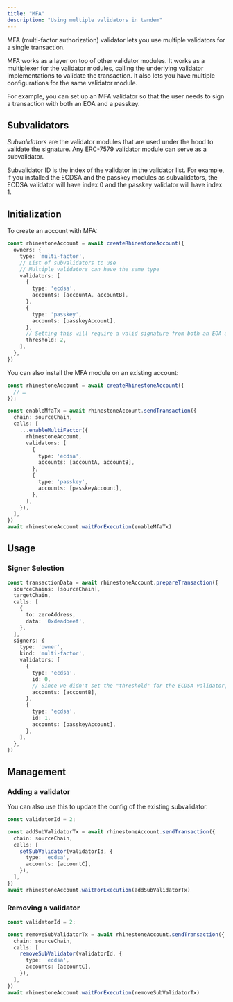 ```yaml
---
title: "MFA"
description: "Using multiple validators in tandem"
---
```


MFA (multi-factor authorization) validator lets you use multiple validators for a single transaction.

MFA works as a layer on top of other validator modules. It works as a multiplexer for the validator modules, calling the underlying validator implementations to validate the transaction. It also lets you have multiple configurations for the same validator module.

For example, you can set up an MFA validator so that the user needs to sign a transaction with both an EOA and a passkey.

## Subvalidators

_Subvalidators_ are the validator modules that are used under the hood to validate the signature. Any ERC-7579 validator module can serve as a subvalidator.

Subvalidator ID is the index of the validator in the validator list. For example, if you installed the ECDSA and the passkey modules as subvalidators, the ECDSA validator will have index 0 and the passkey validator will have index 1.

## Initialization

To create an account with MFA:

```ts
const rhinestoneAccount = await createRhinestoneAccount({
  owners: {
    type: 'multi-factor',
    // List of subvalidators to use
    // Multiple validators can have the same type
    validators: [
      {
        type: 'ecdsa',
        accounts: [accountA, accountB],
      },
      {
        type: 'passkey',
        accounts: [passkeyAccount],
      },
      // Setting this will require a valid signature from both an EOA and a passkey signer
      threshold: 2,
    ],
  },
})
```

You can also install the MFA module on an existing account:

```ts
const rhinestoneAccount = await createRhinestoneAccount({
  // …
});

const enableMfaTx = await rhinestoneAccount.sendTransaction({
  chain: sourceChain,
  calls: [
    ...enableMultiFactor({
      rhinestoneAccount,
      validators: [
        {
          type: 'ecdsa',
          accounts: [accountA, accountB],
        },
        {
          type: 'passkey',
          accounts: [passkeyAccount],
        },
      ],
    }),
  ],
})
await rhinestoneAccount.waitForExecution(enableMfaTx)
```

## Usage

### Signer Selection

```ts {10-26}
const transactionData = await rhinestoneAccount.prepareTransaction({
  sourceChains: [sourceChain],
  targetChain,
  calls: [
    {
      to: zeroAddress,
      data: '0xdeadbeef',
    },
  ],
  signers: {
    type: 'owner',
    kind: 'multi-factor',
    validators: [
      {
        type: 'ecdsa',
        id: 0,
        // Since we didn't set the "threshold" for the ECDSA validator, we can sign with a single account here
        accounts: [accountB],
      },
      {
        type: 'ecdsa',
        id: 1,
        accounts: [passkeyAccount],
      },
    ],
  },
})
```

## Management

### Adding a validator

<Note>You can also use this to update the config of the existing subvalidator.</Note>

```ts
const validatorId = 2;

const addSubValidatorTx = await rhinestoneAccount.sendTransaction({
  chain: sourceChain,
  calls: [
    setSubValidator(validatorId, {
      type: 'ecdsa',
      accounts: [accountC],
    }),
  ],
})
await rhinestoneAccount.waitForExecution(addSubValidatorTx)
```

### Removing a validator

```ts
const validatorId = 2;

const removeSubValidatorTx = await rhinestoneAccount.sendTransaction({
  chain: sourceChain,
  calls: [
    removeSubValidator(validatorId, {
      type: 'ecdsa',
      accounts: [accountC],
    }),
  ],
})
await rhinestoneAccount.waitForExecution(removeSubValidatorTx)
```
